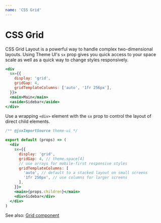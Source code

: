 ```yaml
---
name: 'CSS Grid'
---
```


# CSS Grid

CSS Grid Layout is a powerful way to handle complex two-dimensional layouts.
Using Theme UI's `sx` prop gives you quick access to your space scale as well as a quick way to change styles responsively.

```jsx live
<div
  sx={{
    display: 'grid',
    gridGap: 4,
    gridTemplateColumns: ['auto', '1fr 256px'],
  }}>
  <main>Main</main>
  <aside>Sidebar</aside>
</div>
```

Use a wrapping `<div>` element with the `sx` prop to control the layout of direct child elements.

```jsx
/** @jsxImportSource theme-ui */

export default (props) => (
  <div
    sx={{
      display: 'grid',
      gridGap: 4, // theme.space[4]
      // use arrays for mobile-first responsive styles
      gridTemplateColumns: [
        'auto', // default to a stacked layout on small screens
        '1fr 256px', // use columns for larger screens
      ],
    }}>
    <main>{props.children}</main>
    <div>Sidebar</div>
  </div>
)
```

See also: [Grid component](/components/grid)

